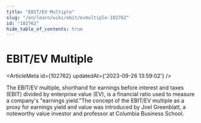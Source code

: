 ```yaml
---
title: "EBIT/EV Multiple"
slug: "/en/learn/wiki/ebit/evmultiple-102762"
id: "102762"
hide_table_of_contents: true
---
```



# EBIT/EV Multiple

<ArticleMeta id={102762} updatedAt={'2023-09-26 13:59:02'} />
<div className='border-solid border-b border-t-0 my-4 border-[var(--ifm-color-gray-300)]' />

The EBIT/EV multiple, shorthand for earnings before interest and taxes (EBIT) divided by enterprise value (EV), is a financial ratio used to measure a company's "earnings yield."The concept of the EBIT/EV multiple as a proxy for earnings yield and value was introduced by Joel Greenblatt, a noteworthy value investor and professor at Columbia Business School.
